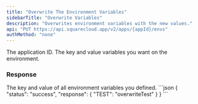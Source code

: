 ```yaml
---
title: "Overwrite The Environment Variables"
sidebarTitle: "Overwrite Variables"
description: "Overwrites environment variables with the new values."
api: "PUT https://api.squarecloud.app/v2/apps/{appId}/envs"
authMethod: "none"
---
```



<Authorization />

<ParamField path="appId" type="string" placeholder="App ID" required>
  The application ID.
</ParamField>

<ParamField body="envs" type="object" >
  The key and value variables you want on the environment.
</ParamField>

### Response

<Status />
<ResponseField name="response" type="object">
  The key and value of all environment variables you defined.
</ResponseField>


<ResponseExample>
```json
{
  "status": "success",
  "response": {
    "TEST": "overwriteTest"
  }
}
```
</ResponseExample>